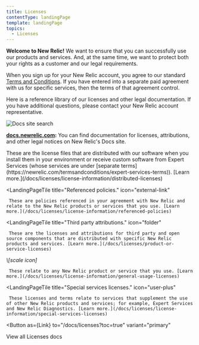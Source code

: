 ```yaml
---
title: Licenses
contentType: landingPage
template: landingPage
topics:
  - Licenses
---
```



**Welcome to New Relic!** We want to ensure that you can successfully use our products and services. And, at the same time, we want to protect both your rights as a customer and our legal requirements.

When you sign up for your New Relic account, you agree to our standard [Terms and Conditions](https://newrelic.com/termsandconditions/terms). If you have entered into a separate paid agreement with us for specific services, then the terms of that agreement control.

Here is a reference library of our licenses and other legal documentation. If you have additional questions, please contact your New Relic account representative.

![Docs site search](./images/docs-search-licenses_0.png "Docs site search")

**[docs.newrelic.com](https://docs.newrelic.com):** You can find documentation for licenses, attributions, and other legal notices on New Relic's Docs site.

<LandingPageTileGrid>
  <LandingPageTile
    title="Distributed licenses."
    icon="file-text"
  >
     These are the license files that are distributed with our software when you install them in your environment or receive custom software from Expert Services (whose services are under [separate terms](https://newrelic.com/termsandconditions/expert-services-terms)). [Learn more.](/docs/licenses/license-information/distributed-licenses)
  </LandingPageTile>

  <LandingPageTile
    title="Referenced policies."
    icon="external-link"
  >
     These are policies referenced in your agreement with New Relic and relate to the New Relic products or services that you use. [Learn more.](/docs/licenses/license-information/referenced-policies)
  </LandingPageTile>

  <LandingPageTile
    title="Third party attributions."
    icon="folder"
  >
     These are the licenses and attributions for third party and open source components that are distributed with specific New Relic products and services. [Learn more.](/docs/licenses/product-or-service-licenses)
  </LandingPageTile>

  <LandingPageTile title="General usage licenses.">
    <i
      aria-hidden="true"
      className="fa fa-balance-scale fa-2x"
    >
      \[scale icon]
    </i>

     These relate to any New Relic product or service that you use. [Learn more.](/docs/licenses/license-information/general-usage-licenses)
  </LandingPageTile>

  <LandingPageTile
    title="Special services licenses."
    icon="user-plus"
  >
     These licenses and terms relate to services that supplement the use of other New Relic products and services; for example, Expert Services and New Relic Diagnostics. [Learn more.](/docs/licenses/license-information/special-services-licenses)
  </LandingPageTile>
</LandingPageTileGrid>

<Button
  as={Link}
  to="/docs/licenses?toc=true"
  variant="primary"
>
  View all Licenses docs
</Button>
